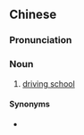 ==Chinese==
{{zh-forms|s=驾校}}

===Pronunciation===
{{zh-pron
|m=jiàxiào
|cat=n
}}

===Noun===
{{zh-noun}}

# [[driving school]]

====Synonyms====
* {{zh-l|駕駛學校}}
